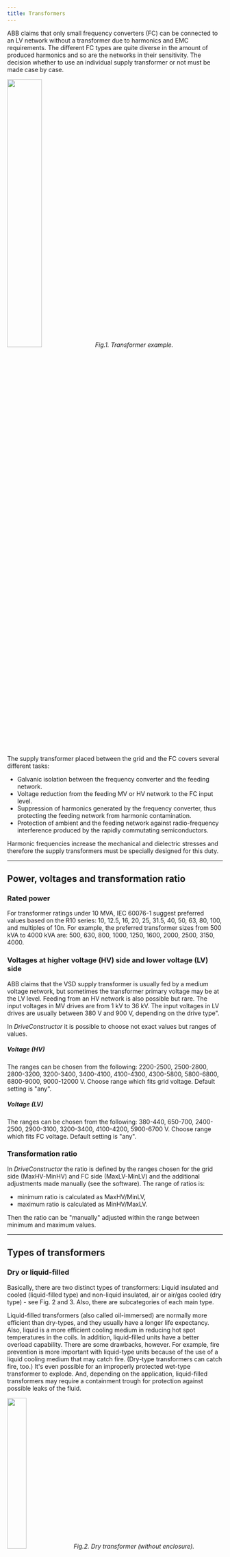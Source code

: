 ```yaml
---
title: Transformers
---
```


ABB claims that only small frequency converters (FC) can be connected to an LV
network without a transformer due to harmonics and EMC requirements. The
different FC types are quite diverse in the amount of produced harmonics and so
are the networks in their sensitivity. The decision whether to use an individual
supply transformer or not must be made case by case.


<img src={trafoImage.src} width="40%" height="40%" /> _Fig.1. Transformer
example._

The supply transformer placed between the grid and the FC covers several
different tasks:

- Galvanic isolation between the frequency converter and the feeding network.
- Voltage reduction from the feeding MV or HV network to the FC input level.
- Suppression of harmonics generated by the frequency converter, thus protecting
  the feeding network from harmonic contamination.
- Protection of ambient and the feeding network against radio-frequency
  interference produced by the rapidly commutating semiconductors.

Harmonic frequencies increase the mechanical and dielectric stresses and
therefore the supply transformers must be specially designed for this duty.

---

## Power, voltages and transformation ratio

### Rated power

For transformer ratings under 10 MVA, IEC 60076-1 suggest preferred values based
on the R10 series: 10, 12.5, 16, 20, 25, 31.5, 40, 50, 63, 80, 100, and
multiples of 10n. For example, the preferred transformer sizes from 500 kVA to
4000 kVA are: 500, 630, 800, 1000, 1250, 1600, 2000, 2500, 3150, 4000.

### Voltages at higher voltage (HV) side and lower voltage (LV) side

ABB claims that the VSD supply transformer is usually fed by a medium voltage
network, but sometimes the transformer primary voltage may be at the LV level.
Feeding from an HV network is also possible but rare. The input voltages in MV
drives are from 1 kV to 36 kV. The input voltages in LV drives are usually
between 380 V and 900 V, depending on the drive type".

In _DriveConstructor_ it is possible to choose not exact values but ranges of
values.

##### Voltage (HV)

The ranges can be chosen from the following: 2200-2500, 2500-2800, 2800-3200,
3200-3400, 3400-4100, 4100-4300, 4300-5800, 5800-6800, 6800-9000, 9000-12000 V.
Choose range which fits grid voltage. Default setting is "any".

##### Voltage (LV)

The ranges can be chosen from the following: 380-440, 650-700, 2400-2500,
2900-3100, 3200-3400, 4100-4200, 5900-6700 V. Choose range which fits FC
voltage. Default setting is "any".

### Transformation ratio

In _DriveConstructor_ the ratio is defined by the ranges chosen for the grid
side (MaxHV-MinHV) and FC side (MaxLV-MinLV) and the additional adjustments made
manually (see the software). The range of ratios is:

- minimum ratio is calculated as MaxHV/MinLV,
- maximum ratio is calculated as MinHV/MaxLV.

Then the ratio can be "manually" adjusted within the range between minimum and
maximum values.

---

## Types of transformers

### Dry or liquid-filled

Basically, there are two distinct types of transformers: Liquid insulated and
cooled (liquid-filled type) and non-liquid insulated, air or air/gas cooled (dry
type) - see Fig. 2 and 3. Also, there are subcategories of each main type.

Liquid-filled transformers (also called oil-immersed) are normally more
efficient than dry-types, and they usually have a longer life expectancy. Also,
liquid is a more efficient cooling medium in reducing hot spot temperatures in
the coils. In addition, liquid-filled units have a better overload capability.
There are some drawbacks, however. For example, fire prevention is more
important with liquid-type units because of the use of a liquid cooling medium
that may catch fire. (Dry-type transformers can catch fire, too.) It's even
possible for an improperly protected wet-type transformer to explode. And,
depending on the application, liquid-filled transformers may require a
containment trough for protection against possible leaks of the fluid.


<img src={Trafo_dryImage.src} width="30%" height="30%" /> _Fig.2. Dry
transformer (without enclosure)._


<img src={Trafo_oilImage.src} width="35%" height="35%" /> _Fig.3. Oil-filled
transformer._

Arguably, when choosing transformers, the changeover point between dry-types and
wet-types is between 500 kVA to about 2.5 MVA, with dry-types used for the lower
ratings and wet-types for the higher ratings.

Important factors when choosing what type to use include where the transformer
will be installed, such as inside an office building or outside, servicing an
industrial load.

Dry-type transformers with ratings exceeding 5 MVA are available, but the vast
majority of the higher-capacity transformers are liquid-filled. For outdoor
applications, wet-type transformers are the predominate choice.

### Windings

Ordinary transformers have two windings; one primary and one secondary. However,
there exist three- or four-winding transformers. ABB says: "The rectifiers used
in low voltage VSDs are usually both 6-pulse or 12-pulse rectifiers, and they
may be diode bridges, thyristor bridges or power transistor solutions. The
6-pulse rectifier is supplied by a two-winding transformer and the 12-pulse
rectifier needs a three-winding transformer, having two separate secondary
windings with 30$$\degree$$ phase shift."

Special converters requiring multiple inputs call for multi-winding
transformers.

In _DriveConstructor_ there are the following options: "2-winding", "3-winding",
"multi-winding".

### Cooling type

Where the dissipation of heat is an important factor, the possibility to cool
the electrical apparatus with water allows better management with the cooling
system.

### Integrated or stand-alone

Transformer can be integrated with the frequency converter or be mechanically
separated, the latter variant called "stand-alone". Integrated designs are not
common. Integration means usually sharing cooling system (heat exchanger,
cooling ducts, water piping).

---

More information can be found
[here](http://electrical-engineering-portal.com/right-choice-of-dry-type-or-liquid-filled-transformer).
